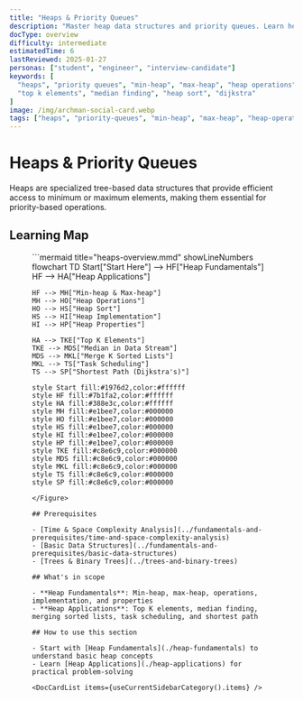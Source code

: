 ```yaml
---
title: "Heaps & Priority Queues"
description: "Master heap data structures and priority queues. Learn heap operations, applications, and advanced techniques for efficient problem-solving."
docType: overview
difficulty: intermediate
estimatedTime: 6
lastReviewed: 2025-01-27
personas: ["student", "engineer", "interview-candidate"]
keywords: [
  "heaps", "priority queues", "min-heap", "max-heap", "heap operations",
  "top k elements", "median finding", "heap sort", "dijkstra"
]
image: /img/archman-social-card.webp
tags: ["heaps", "priority-queues", "min-heap", "max-heap", "heap-operations"]
---
```



<Head>
  <script type="application/ld+json">{JSON.stringify({
    "@context": "https://schema.org",
    "@type": "Article",
    "headline": "Heaps & Priority Queues",
    "description": "Master heap data structures and priority queues. Learn heap operations, applications, and advanced techniques for efficient problem-solving.",
    "author": {
      "@type": "Organization",
      "name": "ArchMan"
    },
    "publisher": {
      "@type": "Organization",
      "name": "ArchMan",
      "logo": {
        "@type": "ImageObject",
        "url": "https://archman.dev/img/logo.png"
      }
    },
    "datePublished": "2025-01-27",
    "dateModified": "2025-01-27"
  })}</script>
  <script type="application/ld+json">{JSON.stringify({
    "@context": "https://schema.org",
    "@type": "BreadcrumbList",
    "itemListElement": [
      {
        "@type": "ListItem",
        "position": 1,
        "name": "Home",
        "item": "https://archman.dev/"
      },
      {
        "@type": "ListItem",
        "position": 2,
        "name": "Algorithms & Data Structures",
        "item": "https://archman.dev/docs/algorithms-and-data-structures"
      },
      {
        "@type": "ListItem",
        "position": 3,
        "name": "Heaps & Priority Queues",
        "item": "https://archman.dev/docs/algorithms-and-data-structures/heaps-and-priority-queues"
      }
    ]
  })}</script>
</Head>

# Heaps & Priority Queues

Heaps are specialized tree-based data structures that provide efficient access to minimum or maximum elements, making them essential for priority-based operations.

## Learning Map

<Figure caption="Heap concepts organized from fundamentals to applications.">
```mermaid title="heaps-overview.mmd" showLineNumbers
flowchart TD
    Start["Start Here"] --> HF["Heap Fundamentals"]
    HF --> HA["Heap Applications"]
    
    HF --> MH["Min-heap & Max-heap"]
    MH --> HO["Heap Operations"]
    HO --> HS["Heap Sort"]
    HS --> HI["Heap Implementation"]
    HI --> HP["Heap Properties"]
    
    HA --> TKE["Top K Elements"]
    TKE --> MDS["Median in Data Stream"]
    MDS --> MKL["Merge K Sorted Lists"]
    MKL --> TS["Task Scheduling"]
    TS --> SP["Shortest Path (Dijkstra's)"]
    
    style Start fill:#1976d2,color:#ffffff
    style HF fill:#7b1fa2,color:#ffffff
    style HA fill:#388e3c,color:#ffffff
    style MH fill:#e1bee7,color:#000000
    style HO fill:#e1bee7,color:#000000
    style HS fill:#e1bee7,color:#000000
    style HI fill:#e1bee7,color:#000000
    style HP fill:#e1bee7,color:#000000
    style TKE fill:#c8e6c9,color:#000000
    style MDS fill:#c8e6c9,color:#000000
    style MKL fill:#c8e6c9,color:#000000
    style TS fill:#c8e6c9,color:#000000
    style SP fill:#c8e6c9,color:#000000
```
</Figure>

## Prerequisites

- [Time & Space Complexity Analysis](../fundamentals-and-prerequisites/time-and-space-complexity-analysis)
- [Basic Data Structures](../fundamentals-and-prerequisites/basic-data-structures)
- [Trees & Binary Trees](../trees-and-binary-trees)

## What's in scope

- **Heap Fundamentals**: Min-heap, max-heap, operations, implementation, and properties
- **Heap Applications**: Top K elements, median finding, merging sorted lists, task scheduling, and shortest path

## How to use this section

- Start with [Heap Fundamentals](./heap-fundamentals) to understand basic heap concepts
- Learn [Heap Applications](./heap-applications) for practical problem-solving

<DocCardList items={useCurrentSidebarCategory().items} />
